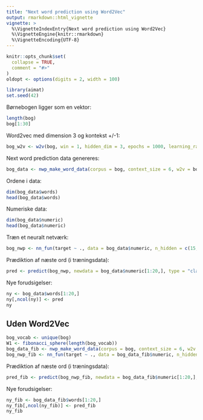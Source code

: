 ```yaml
---
title: "Next word prediction using Word2Vec"
output: rmarkdown::html_vignette
vignette: >
  %\VignetteIndexEntry{Next word prediction using Word2Vec}
  %\VignetteEngine{knitr::rmarkdown}
  %\VignetteEncoding{UTF-8}
---
```


```r
knitr::opts_chunk$set(
  collapse = TRUE,
  comment = "#>"
)
oldopt <- options(digits = 2, width = 100)
```

```r
library(aimat)
set.seed(42)
```

Børnebogen ligger som en vektor:
```r
length(bog)
bog[1:30]
```

Word2vec med dimension 3 og kontekst +/-1:
```r
bog_w2v <- w2v(bog, win = 1, hidden_dim = 3, epochs = 1000, learning_rate = 0.02, verbose = 100)
```

Next word prediction data genereres:
```r
bog_data <- nwp_make_word_data(corpus = bog, context_size = 6, w2v = bog_w2v)
```

Ordene i data:
```r
dim(bog_data$words)
head(bog_data$words)
```

Numeriske data:
```r
dim(bog_data$numeric)
head(bog_data$numeric)
```

Træn et neuralt netværk:
```r
bog_nwp <- nn_fun(target ~ ., data = bog_data$numeric, n_hidden = c(15,0), iter = 5000, eta = 0.002, scale = TRUE)
```

Prædiktion af næste ord (i træningsdata):
```r
pred <- predict(bog_nwp, newdata = bog_data$numeric[1:20,], type = "class")
```

Nye forudsigelser:
```r
ny <- bog_data$words[1:20,]
ny[,ncol(ny)] <- pred
ny
```

## Uden Word2Vec

```r
bog_vocab <- unique(bog)
W1 <- fibonacci_sphere(length(bog_vocab))
bog_data_fib <- nwp_make_word_data(corpus = bog, context_size = 6, w2v = list(W1 = W1, W2 = NULL, vocab = bog_vocab))
bog_nwp_fib <- nn_fun(target ~ ., data = bog_data_fib$numeric, n_hidden = c(15,0), iter = 2000, eta = 0.001, scale = TRUE)
```


Prædiktion af næste ord (i træningsdata):
```r
pred_fib <- predict(bog_nwp_fib, newdata = bog_data_fib$numeric[1:20,], type = "class")
```

Nye forudsigelser:
```r
ny_fib <- bog_data_fib$words[1:20,]
ny_fib[,ncol(ny_fib)] <- pred_fib
ny_fib
```
